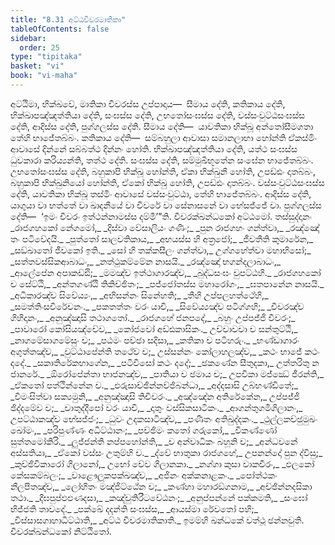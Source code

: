 ```yaml
---
title: "8.31 අට්ඨචීවරමාතිකා"
tableOfContents: false
sidebar:
  order: 25
type: "tipitaka"
basket: "vi"
book: "vi-maha"
---
```



<DynamicBreadcrumb />

<Division number="379" book="vi-maha">

<Paragraph number="1746" book="vi-maha">
අට්ඨිමා, භික්ඛවේ, මාතිකා චීවරස්ස උප්පාදාය—  සීමාය දේති, කතිකාය දේති, භික්ඛාපඤ්ඤත්තියා දේති, සංඝස්ස දේති, උභතෝසංඝස්ස දේති, වස්සංවුට්ඨසංඝස්ස දේති, ආදිස්ස දේති, පුග්ගලස්ස දේති.
</Paragraph>

<Paragraph number="1747" book="vi-maha">
සීමාය දේති—  යාවතිකා භික්ඛූ අන්තෝසීමගතා තේහි භාජේතබ්බං. කතිකාය දේති—  සම්බහුලා ආවාසා සමානලාභා හෝන්ති ඒකස්මිං ආවාසේ දින්නේ සබ්බත්ථ දින්නං හෝති. භික්ඛාපඤ්ඤත්තියා දේති, යත්ථ සංඝස්ස ධුවකාරා කරිය්‍යන්ති, තත්ථ දේති. සංඝස්ස දේති, සම්මුඛීභූතේන සංඝේන භාජේතබ්බං. උභතෝසංඝස්ස දේති, බහුකාපි භික්ඛූ හෝන්ති, ඒකා භික්ඛුනී හෝති, උපඩ්ඪං දාතබ්බං, බහුකාපි භික්ඛුනියෝ හෝන්ති, ඒකෝ භික්ඛු හෝති, උපඩ්ඪං දාතබ්බං. වස්සංවුට්ඨසංඝස්ස දේති, යාවතිකා භික්ඛූ තස්මිං ආවාසේ වස්සංවුට්ඨා, තේහි භාජේතබ්බං. ආදිස්ස දේති, යාගුයා වා භත්තේ වා ඛාදනීයේ වා චීවරේ වා සේනාසනේ වා භේසජ්ජේ වා. පුග්ගලස්ස දේති—  ‘ඉමං චීවරං ඉත්ථන්නාමස්ස දම්මී’”ති.

</Paragraph>
</Division>

<Paragraph number="1748" type="center" book="vi-maha">
චීවරක්ඛන්ධකෝ අට්ඨමෝ.



</Paragraph>

<Paragraph number="1749" type="center" book="vi-maha">
තස්සුද්දානං


</Paragraph>

<Paragraph number="1750" type="verses" book="vi-maha">
_රාජගහකෝ නේගමෝ,_  
_දිස්වා වේසාලියං ගණිං;_  
_පුන රාජගහං ගන්ත්වා,_  
_රඤ්ඤෝ තං පටිවේදයි._  

</Paragraph>

<Paragraph number="1751" type="verses" book="vi-maha">
_පුත්තෝ සාලවතිකාය,_  
_අභයස්ස හි අත්‍රජෝ;_  
_ජීවතීති කුමාරේන,_  
_සඞ්ඛාතෝ ජීවකෝ ඉති._  

</Paragraph>

<Paragraph number="1752" type="verses" book="vi-maha">
_සෝ හි තක්කසීලං ගන්ත්වා,_  
උග්ගහේත්වා මහාභිසෝ;_  
_සත්තවස්සිකආබාධං,_  
_නත්ථුකම්මේන නාසයි._  

</Paragraph>

<Paragraph number="1753" type="verses" book="vi-maha">
_රඤ්ඤෝ භගන්දලාබාධං,_  
_ආලේපේන අපාකඩ්ඪි;_  
_මමඤ්ච ඉත්ථාගාරඤ්ච,_  
_බුද්ධසංඝං චුපට්ඨහි._  

</Paragraph>

<Paragraph number="1754" type="verses" book="vi-maha">
_රාජගහකෝ ච සේට්ඨි,_  
_අන්තගණ්ඨි තිකිච්ඡිතං;_  
_පජ්ජෝතස්ස මහාරෝගං,_  
_ඝතපානේන නාසයි._  

</Paragraph>

<Paragraph number="1755" type="verses" book="vi-maha">
_අධිකාරඤ්ච සිවේය්‍යං,_  
_අභිසන්නං සිනේහති;_  
_තීහි උප්පලහත්ථේහි,_  
_සමත්තිංසවිරේචනං._  

</Paragraph>

<Paragraph number="1756" type="verses" book="vi-maha">
_පකතත්තං වරං යාචි,_  
_සිවේය්‍යඤ්ච පටිග්ගහි;_  
_චීවරඤ්ච ගිහිදානං,_  
_අනුඤ්ඤාසි තථාගතෝ._  

</Paragraph>

<Paragraph number="1757" type="verses" book="vi-maha">
_රාජගහේ ජනපදේ,_  
_බහුං උප්පජ්ජි චීවරං;_  
_පාවාරෝ කෝසියඤ්චේව,_  
_කෝජවෝ අඩ්ඪකාසිකං._  

</Paragraph>

<Paragraph number="1758" type="verses" book="vi-maha">
උච්චාවචා ච සන්තුට්ඨි,_  
_නාගමේසාගමේසුං ච;_  
_පඨමං පච්ඡා සදිසා,_  
_කතිකා ච පටිහරුං._  

</Paragraph>

<Paragraph number="1759" type="verses" book="vi-maha">
_භණ්ඩාගාරං අගුත්තඤ්ච,_  
_වුට්ඨාපේන්ති තථේව ච;_  
උස්සන්නං කෝලාහලඤ්ච,_  
_කථං භාජේ කථං දදේ._  

</Paragraph>

<Paragraph number="1760" type="verses" book="vi-maha">
_සකාතිරේකභාගේන,_  
_පටිවීසෝ කථං දදේ;_  
_ඡකණේන සීතුදකා,_  
උත්තරිතු න ජානරේ._  

</Paragraph>

<Paragraph number="1761" type="verses" book="vi-maha">
_ඕරෝපේන්තා භාජනඤ්ච,_  
_පාතියා ච ඡමාය ච;_  
උපචිකා මජ්ඣේ ජීරන්ති,_  
_ඒකතෝ පත්ථින්නේන ච._  

</Paragraph>

<Paragraph number="1762" type="verses" book="vi-maha">
_ඵරුසාච්ඡින්නච්ඡිබන්ධා,_  
_අද්දසාසි උබ්භණ්ඩිතේ;_  
_වීමංසිත්වා සක්‍යමුනි,_  
_අනුඤ්ඤාසි තිචීවරං._  

</Paragraph>

<Paragraph number="1763" type="verses" book="vi-maha">
_අඤ්ඤේන අතිරේකේන,_  
උප්පජ්ජි ඡිද්දමේව ච;_  
_චාතුද්දීපෝ වරං යාචි,_  
_දාතුං වස්සිකසාටිකං._  

</Paragraph>

<Paragraph number="1764" type="verses" book="vi-maha">
_ආගන්තුගමිගිලානං,_  
උපට්ඨාකඤ්ච භේසජ්ජං;_  
_ධුවං උදකසාටිඤ්ච,_  
_පණීතං අතිඛුද්දකං._  

</Paragraph>

<Paragraph number="1765" type="verses" book="vi-maha">
_ථුල්ලකච්ඡුමුඛං ඛෝමං,_  
_පරිපුණ්ණං අධිට්ඨානං;_  
_පච්ඡිමං කතෝ ගරුකෝ,_  
_විකණ්ණෝ සුත්තමෝකිරි._  

</Paragraph>

<Paragraph number="1766" type="verses" book="vi-maha">
_ලුජ්ජන්ති නප්පහෝන්ති,_  
_ච අන්වාධිකං බහූනි ච;_  
_අන්ධවනේ අස්සතියා,_  
_ඒකෝ වස්සං උතුම්හි ච._  

</Paragraph>

<Paragraph number="1767" book="vi-maha">
_ද්වේ භාතුකා රාජගහේ,_  
උපනන්දෝ පුන ද්විසු;_  
_කුච්ඡිවිකාරෝ ගිලානෝ,_  
උභෝ චේව ගිලානකා._  

</Paragraph>

<Paragraph number="1768" type="verses" book="vi-maha">
_නග්ගා කුසා වාකචීරං,_  
_ඵලකෝ කේසකම්බලං;_  
_වාළෞලූකපක්ඛඤ්ච,_  
_අජිනං අක්කනාළකං._  

</Paragraph>

<Paragraph number="1769" type="verses" book="vi-maha">
_පෝත්ථකං නීලපීතඤ්ච,_  
_ලෝහිතං මඤ්ජිට්ඨේන ච;_  
_කණ්හා මහාරඞ්ගනාම,_  
_අච්ඡින්නදසිකා තථා._  

</Paragraph>

<Paragraph number="1770" type="verses" book="vi-maha">
_දීඝපුප්ඵඵණදසා,_  
_කඤ්චුතිරීටවේඨනං;_  
_අනුප්පන්නේ පක්කමති,_  
_සංඝෝ භිජ්ජති තාවදේ._  

</Paragraph>

<Paragraph number="1771" type="verses" book="vi-maha">
_පක්ඛේ දදන්ති සංඝස්ස,_  
_ආයස්මා රේවතෝ පහි;_  
_විස්සාසගාහාධිට්ඨාති,_  
_අට්ඨ චීවරමාතිකාති._  


</Paragraph>

<Paragraph number="1772" type="center" book="vi-maha">
ඉමම්හි ඛන්ධකේ වත්ථූ ඡන්නවුති.



</Paragraph>

<Paragraph number="1773" type="center" book="vi-maha">
චීවරක්ඛන්ධකෝ නිට්ඨිතෝ.
</Paragraph>